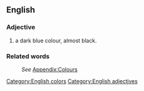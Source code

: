 ==English==
[[Category:English colors]]

===Adjective===
[[Category:English adjectives]]
#a dark blue colour, almost black.

===Related words===
:''See'' [[Wiktionary_Appendix:Colours|Appendix:Colours]]